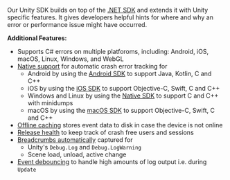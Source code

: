 Our Unity SDK builds on top of the [.NET SDK](/platforms/dotnet/) and extends it with Unity specific features. It gives developers helpful hints for where and why an error or performance issue might have occurred.

**Additional Features:**

- Supports C# errors on multiple platforoms, including: Android, iOS, macOS, Linux, Windows, and WebGL
- [Native support](/platforms/unity/native-support/) for automatic crash error tracking for
  - Android by using the [Android SDK](/platforms/android/) to support Java, Kotlin, C and C++
  - iOS by using the [iOS SDK](/platforms/apple/guides/ios/) to support Objective-C, Swift, C and C++
  - Windows and Linux by using the [Native SDK](/platforms/native/) to support C and C++ with minidumps
  - macOS by using the [macOS SDK](/platforms/apple/guides/macos/) to support Objective-C, Swift, C and C++
- [Offline caching](/platforms/unity/configuration/options/#cache-directory-path) stores event data to disk in case the device is not online
- [Release health](/platforms/unity/configuration/releases/) to keep track of crash free users and sessions
- [Breadcrumbs automatically](/platforms/unity/enriching-events/breadcrumbs/#automatic-breadcrumbs) captured for
  - Unity's `Debug.Log` and `Debug.LogWarning`
  - Scene load, unload, active change
- [Event debouncing](/platforms/unity/configuration/event-debouncing/) to handle high amounts of log output i.e. during `Update`
